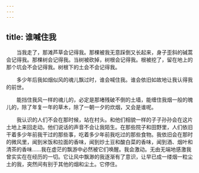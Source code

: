 ```yaml
---
---
---
```

title: 谁喊住我
---




　　当我走了，那滩芦草会记得我。那棵被我无意踩倒又长起来，身子歪斜的碱蒿会记得我。那棵树会记得我。当树被砍掉，树根会记得我。根被挖了，留在地上的那个坑会不会记得我。树根下的土会不会记得我。

　　多少年后我如烟似风的魂儿飘过时，谁会喊住我。谁会依旧如故地让我认得我的前世。

　　能挡住我风一样的魂儿的，必定是那堵残破不倒的土墙，能缠住我烟一般的魄儿的，除了年复一年的草木，除了一朝一夕的炊烟，又会是谁呢。

　　我认识的人们不会在那时候，站在村头。和他们相貌一样的子子孙孙会在这片土地上来回走动。他们说话的声音不会让我陌生。在那些院子和田野里，人们依旧干着多少年前我干过的那些事，吃着多少年前我吃过的那些食物。我依旧会在那时的微风里，闻到米饭和拉面的香味，闻到炒土豆和酸白菜的香味，闻到酒、烟叶和清茶的香味……我在虚茫的飘游中必然被它们唤醒。我会激动。无由无端地感激我曾实实在在经历的一切。它让风中飘渺的我逐渐有了意识，让早已成一缕烟一粒尘土的我，突然间有别于其他的烟和尘土。它停住。